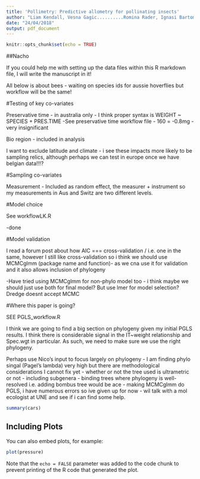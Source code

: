 ```yaml
---
title: 'Pollimetry: Predictive allometry for pollinating insects'
author: "Liam Kendall, Vesna Gagic..........Romina Rader, Ignasi Bartomeus "
date: "24/04/2018"
output: pdf_document
---
```


```r
knitr::opts_chunk$set(echo = TRUE)
```

##Nacho

If you could help me with setting up the data files within this R markdown file, I will write the manuscript in it!

All below is about bees - waiting on species ids for aussie hoverflies but workflow will be the same!

#Testing of key co-variates

Preservative time - in australia only 
  - I think proper syntax is WEIGHT ~ SPECIES + PRES.TIME
  -See preservative time workflow file - 160 = -0.8mg - very insignificant
  
Bio region - included in analysis

I want to exclude latitude and climate - i see these impacts more likely to be sampling relics, although perhaps we can test in europe once we have belgian data!!!?

#Sampling co-variates

Measurement - Included as random effect, the measurer + instrument so my measurements in Aus and Switz are two different levels.

#Model choice

See workflowLK.R

-done

#Model validation

I read a forum post about how AIC === cross-validation / i.e. one in the same, however I still like cross-validation so i think we should use MCMCglmm (package name and function)- as we cna use it for validation and it also allows inclusion of phylogeny

-Have tried using MCMCglmm for non-phylo model too - i think maybe we should just use both for final model? 
But use lmer for model selection? Dredge doesnt accept MCMC



#Where this paper is going?

SEE PGLS_workflow.R

I think we are going to find a big section on phylogeny given my initial PGLS results. I think there is considerable signal in the IT~weight relationship and Spec.wgt in particular. As such, we need to make sure we use the right phylogeny.

Perhaps use Nico's input to focus largely on phylogeny - I am finding phylo singal (Pagel's lambda) very high but there are methodological considerations I cannot fix yet
  - whether or not the tree used is ultrametric or not
  - including subgenera - binding trees where phylogeny is well-resolved i.e. adding bombus tree would be ace
  - making MCMCglmm do PGLS, i have numerous errors so ive given up for now - wil talk with a mol ecologist at       UNE and see if i can find some help.
  














```r
summary(cars)
```

## Including Plots

You can also embed plots, for example:

```r
plot(pressure)
```

Note that the `echo = FALSE` parameter was added to the code chunk to prevent printing of the R code that generated the plot.
